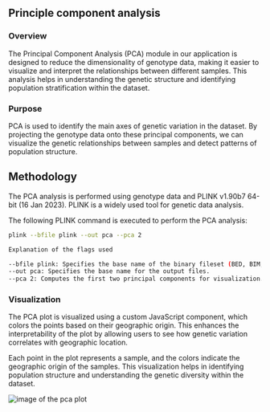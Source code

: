 
## Principle component analysis

### Overview

The Principal Component Analysis (PCA) module in our application is designed to reduce the dimensionality of genotype data, making it easier to visualize and interpret the relationships between different samples. This analysis helps in understanding the genetic structure and identifying population stratification within the dataset.

### Purpose

PCA is used to identify the main axes of genetic variation in the dataset. By projecting the genotype data onto these principal components, we can visualize the genetic relationships between samples and detect patterns of population structure.

## Methodology

The PCA analysis is performed using genotype data and PLINK v1.90b7 64-bit (16 Jan 2023). PLINK is a widely used tool for genetic data analysis.

The following PLINK command is executed to perform the PCA analysis:

```bash
plink --bfile plink --out pca --pca 2

Explanation of the flags used

--bfile plink: Specifies the base name of the binary fileset (BED, BIM, and FAM files) to be used.
--out pca: Specifies the base name for the output files.
--pca 2: Computes the first two principal components for visualization.

```

### Visualization
The PCA plot is visualized using a custom JavaScript component, which colors the points based on their geographic origin. This enhances the interpretability of the plot by allowing users to see how genetic variation correlates with geographic location.

Each point in the plot represents a sample, and the colors indicate the geographic origin of the samples. This visualization helps in identifying population structure and understanding the genetic diversity within the dataset.

<Image src={pcaImage} alt="image of the pca plot"/>
